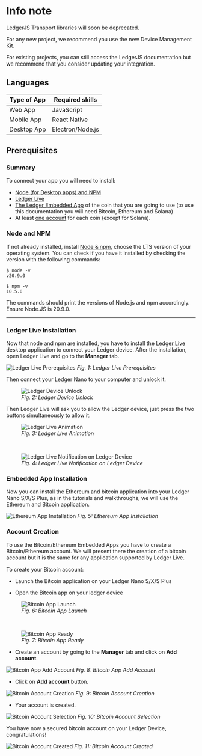 

# Info note

<Callout type="warning" emoji="⚠️">

LedgerJS Transport libraries will soon be deprecated. 

For any new project, we recommend you use the new Device Management Kit.

For existing projects, you can still access the LedgerJS documentation but we recommend that you consider updating your integration.

</Callout>


## Languages

| Type of App |  Required skills |
|-------------|------------------|
| Web App     | JavaScript       | 
| Mobile App  | React Native     |
| Desktop App | Electron/Node.js |

## Prerequisites


### Summary

To connect your app you will need to install:
- [Node (for Desktop apps) and NPM](#node-and-npm)
- [Ledger Live](#ledger-live-installation)
- [The Ledger Embedded App](#embedded-app-installation) of the coin that you are going to use (to use this documentation you will need Bitcoin, Ethereum and Solana)
- At least [one account](#account-creation) for each coin (except for Solana).

### Node and NPM

If not already installed, install <a href="https://nodejs.org/en/download/">Node & npm</a>, choose the LTS version of your operating system. You can check if you have it installed by checking the version with the following commands:

```
$ node -v
v20.9.0

$ npm -v
10.5.0
```

The commands should print the versions of Node.js and npm accordingly. Ensure Node.JS is 20.9.0. 

---------------------------------
### Ledger Live Installation

Now that node and npm are installed, you have to install the [Ledger Live](https://www.ledger.com/ledger-live) desktop application to connect your Ledger device.
After the installation, open Ledger Live and go to the **Manager** tab.

![Ledger Live Prerequisites](/device-interaction/ledgerlivetabs.png)
*Fig. 1: Ledger Live Prerequisites*

Then connect your Ledger Nano to your computer and unlock it.

<div className="center">
  <figure>
    <img src="/device-interaction/ledgerCodePin.jpg" alt="Ledger Device Unlock"/>
    <figcaption><i>Fig. 2: Ledger Device Unlock</i></figcaption>
  </figure>
</div>

Then Ledger Live will ask you to allow the Ledger device, just press the two buttons simultaneously to allow it.

<div className="center">
  <figure>
    <img src="/device-interaction/ledgerConnect.png" alt="Ledger Live Animation"/>
    <figcaption><i>Fig. 3: Ledger Live Animation</i></figcaption>
  </figure>
</div>
<br/>
<div className="center">
  <figure>
    <img src="/device-interaction/ledgerAllow.jpg" alt="Ledger Live Notification on Ledger Device"/>
    <figcaption><i>Fig. 4: Ledger Live Notification on Ledger Device</i></figcaption>
  </figure>
</div>

### Embedded App Installation

Now you can install the Ethereum and bitcoin application into your Ledger Nano S/X/S Plus, as in the tutorials and walkthroughs, we will use the Ethereum and Bitcoin application.

![Ethereum App Installation](/device-interaction/ethereumInstallation.png)
*Fig. 5: Ethereum App Installation*


### Account Creation

To use the Bitcoin/Ethereum Embedded Apps you have to create a Bitcoin/Ethereum account.
We will present there the creation of a bitcoin account but it is the same for any application supported by Ledger Live.


To create your Bitcoin account:

- Launch the Bitcoin application on your Ledger Nano S/X/S Plus

- Open the Bitcoin app on your ledger device


<div className="center">
  <figure>
    <img src="/device-interaction/ledgerBtc.jpg" alt="Bitcoin App Launch"/>
    <figcaption><i>Fig. 6: Bitcoin App Launch</i></figcaption>
  </figure>
</div>
<br/>
<div className="center">
  <figure>
    <img src="/device-interaction/ledgerReady.jpg" alt="Bitcoin App Ready"/>
    <figcaption><i>Fig. 7: Bitcoin App Ready</i></figcaption>
  </figure>
</div>


- Create an account by going to the **Manager** tab and click on **Add account**.

![Bitcoin App Add Account](/device-interaction/bitcoinInstalled.png)
*Fig. 8: Bitcoin App Add Account*


- Click on **Add account** button.

![Bitcoin Account Creation](/device-interaction/step1account.png)
*Fig. 9: Bitcoin Account Creation*


- Your account is created.

![Bitcoin Account Selection](/device-interaction/step2account.png)
*Fig. 10: Bitcoin Account Selection*


You have now a secured bitcoin account on your Ledger Device, congratulations!

![Bitcoin Account Created](/device-interaction/step3account.png)
*Fig. 11: Bitcoin Account Created*